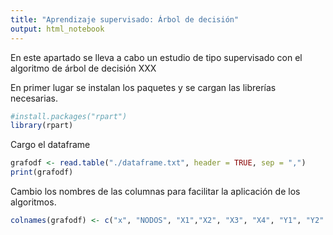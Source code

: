 ---
title: "Aprendizaje supervisado: Árbol de decisión"
output: html_notebook
---

En este apartado se lleva a cabo un estudio de tipo supervisado con el algoritmo de árbol de decisión XXX

En primer lugar se instalan los paquetes y se cargan las librerías necesarias.
```{r}
#install.packages("rpart")
library(rpart)
```
Cargo el dataframe
```{r}
grafodf <- read.table("./dataframe.txt", header = TRUE, sep = ",")
print(grafodf)
```
Cambio los nombres de las columnas para facilitar la aplicación de los algoritmos.
```{r}
colnames(grafodf) <- c("x", "NODOS", "X1","X2", "X3", "X4", "Y1", "Y2" )
```